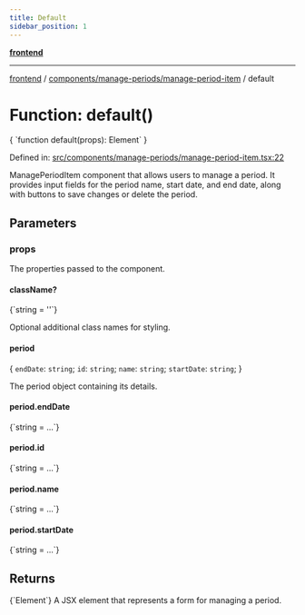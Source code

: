 ```yaml
---
title: Default
sidebar_position: 1
---
```



[**frontend**](../../../..)

***

[frontend](../../../..) / [components/manage-periods/manage-period-item](..) / default

# Function: default()

<CodeBlock language="ts">
{ `function default(props): Element` }
</CodeBlock>

Defined in: [src/components/manage-periods/manage-period-item.tsx:22](https://github.com/svsticky/CommitteeClash/blob/f974faa16c13593c1cc0eea50bf89b045abdabb5/frontend/src/components/manage-periods/manage-period-item.tsx#L22)

ManagePeriodItem component that allows users to manage a period.
It provides input fields for the period name, start date, and end date,
along with buttons to save changes or delete the period.

## Parameters

### props

The properties passed to the component.

#### className?
<CodeBlock language="ts">
{`string = ''`}
</CodeBlock>

Optional additional class names for styling.

#### period

\{ `endDate`: `string`; `id`: `string`; `name`: `string`; `startDate`: `string`; \}

The period object containing its details.

#### period.endDate
<CodeBlock language="ts">
{`string = ...`}
</CodeBlock>

#### period.id
<CodeBlock language="ts">
{`string = ...`}
</CodeBlock>

#### period.name
<CodeBlock language="ts">
{`string = ...`}
</CodeBlock>

#### period.startDate
<CodeBlock language="ts">
{`string = ...`}
</CodeBlock>

## Returns
<CodeBlock language="ts">
{`Element`}
</CodeBlock>
A JSX element that represents a form for managing a period.
